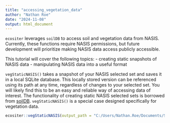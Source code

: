 ```yaml
---
title: "accessing_vegetation_data"
author: "Nathan Roe"
date: "2024-11-08"
output: html_document
---
```


`ecositer` leverages `soilDB` to access soil and vegetation data from NASIS. Currently, these functions require NASIS permissions, but future development will prioritize making NASIS data access publicly accessible. 

This tutorial will cover the following topics:
- creating static snapshots of NASIS data
- manipulating NASIS data into a useful format

```vegStaticNASIS()``` takes a snapshot of your NASIS selected set and saves it in a local SQLite database. This locally stored version can be referenced using its path at any time, regardless of changes to your selected set. You will likely find this to be an easy and reliable way of accessing data of interest. The functionality of creating static NASIS selected sets is borrowed from [soilDB](https://github.com/ncss-tech/soilDB). ```vegStaticNASIS()``` is a special case designed specifically for vegetation data. 
```r
ecositer::vegStaticNASIS(output_path = "C:/Users/Nathan.Roe/Documents/SEKI/CA792_veg.sqlite")
```

